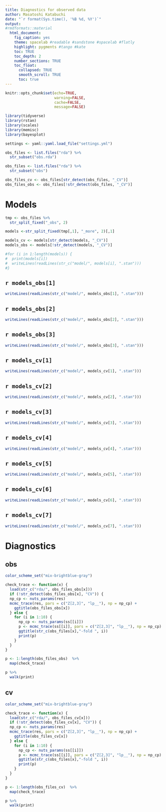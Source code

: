 ```yaml
---
title: Diagnostics for observed data 
author: Masatoshi Katabuchi
date: "`r format(Sys.time(), '%B %d, %Y')`"
output:
#rmdformats::material
  html_document:
    fig_caption: yes
    theme: spacelab #readable #sandstone #spacelab #flatly
    highlight: pygments #tango #kate
    toc: TRUE
    toc_depth: 2
    number_sections: TRUE
    toc_float:
      collapsed: TRUE
      smooth_scroll: TRUE
      toc: true
---
```


```r
knitr::opts_chunk$set(echo=TRUE,
                      warning=FALSE,
                      cache=FALSE,
                      message=FALSE)
```

```r

library(tidyverse)
library(rstan)
library(scales)
library(memisc)
library(bayesplot)

settings <- yaml::yaml.load_file("settings.yml")
```

```r
obs_files <- list.files("rda") %>%
  str_subset("obs.rda")

obs_files <- list.files("rda") %>%
  str_subset("obs")

obs_files_cv <- obs_files[str_detect(obs_files, "_CV")]
obs_files_obs <- obs_files[!str_detect(obs_files, "_CV")]

```

# Models

```r
tmp <- obs_files %>%
  str_split_fixed("_obs", 2)

models <-str_split_fixed(tmp[,1], "_more", 2)[,1]

models_cv <- models[str_detect(models, "_CV")]
models_obs <- models[!str_detect(models, "_CV")]

#for (i in 1:length(models)) {
#  print(models[i])
#  writeLines(readLines(str_c("model/", models[i], ".stan")))
#}
```

## `r models_obs[1]`
```r
writeLines(readLines(str_c("model/", models_obs[1], ".stan")))
```

## `r models_obs[2]`
```r
writeLines(readLines(str_c("model/", models_obs[2], ".stan")))
```

## `r models_obs[3]`
```r
writeLines(readLines(str_c("model/", models_obs[3], ".stan")))
```

## `r models_cv[1]`
```r
writeLines(readLines(str_c("model/", models_cv[1], ".stan")))
```

## `r models_cv[2]`
```r
writeLines(readLines(str_c("model/", models_cv[2], ".stan")))
```

## `r models_cv[3]`
```r
writeLines(readLines(str_c("model/", models_cv[3], ".stan")))
```

## `r models_cv[4]`
```r
writeLines(readLines(str_c("model/", models_cv[4], ".stan")))
```

## `r models_cv[5]`
```r
writeLines(readLines(str_c("model/", models_cv[5], ".stan")))
```

## `r models_cv[6]`
```r
writeLines(readLines(str_c("model/", models_cv[6], ".stan")))
```

## `r models_cv[7]`
```r
writeLines(readLines(str_c("model/", models_cv[7], ".stan")))
```


# Diagnostics


## obs

```r

color_scheme_set("mix-brightblue-gray")

check_trace <- function(x) {
  load(str_c("rda/", obs_files_obs[x]))
  if (!str_detect(obs_files_obs[x], "CV")) {
  np_cp <- nuts_params(res)
  mcmc_trace(res, pars = c("Z[2,3]", "lp__"), np = np_cp) +
    ggtitle(obs_files_obs[x])
  } else {
    for (i in 1:10) {
      np_cp <- nuts_params(ss[[i]])
      p <- mcmc_trace(ss[[i]], pars = c("Z[2,3]", "lp__"), np = np_cp) +
      ggtitle(str_c(obs_files[x],"-fold ", i))
      print(p)
    }
  }
}

p <- 1:length(obs_files_obs)  %>%
  map(check_trace)

p %>%
  walk(print)

```

## cv

```r

color_scheme_set("mix-brightblue-gray")

check_trace <- function(x) {
  load(str_c("rda/", obs_files_cv[x]))
  if (!str_detect(obs_files_cv[x], "CV")) {
  np_cp <- nuts_params(res)
  mcmc_trace(res, pars = c("Z[2,3]", "lp__"), np = np_cp) +
    ggtitle(obs_files_cv[x])
  } else {
    for (i in 1:10) {
      np_cp <- nuts_params(ss[[i]])
      p <- mcmc_trace(ss[[i]], pars = c("Z[2,3]", "lp__"), np = np_cp) +
      ggtitle(str_c(obs_files[x],"-fold ", i))
      print(p)
    }
  }
}

p <- 1:length(obs_files_cv)  %>%
  map(check_trace)

p %>%
  walk(print)

```
